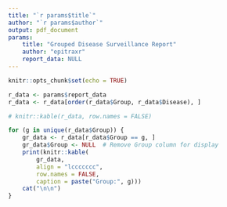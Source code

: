 ```yaml
---
title: "`r params$title`"
author: "`r params$author`"
output: pdf_document
params:
    title: "Grouped Disease Surveillance Report"
    author: "epitraxr"
    report_data: NULL
---
```


<!-- grouped_report.Rmd is a template R Markdown document used for generating a PDF report with diseases grouped into categories -->

```r
knitr::opts_chunk$set(echo = TRUE)
```

```r
r_data <- params$report_data
r_data <- r_data[order(r_data$Group, r_data$Disease), ]

# knitr::kable(r_data, row.names = FALSE)
```

```r
for (g in unique(r_data$Group)) {
    gr_data <- r_data[r_data$Group == g, ]
    gr_data$Group <- NULL  # Remove Group column for display
    print(knitr::kable(
        gr_data,
        align = "lccccccc",
        row.names = FALSE,
        caption = paste("Group:", g)))
    cat("\n\n")
}
```

